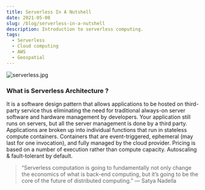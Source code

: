 ```yaml
---
title: Serverless In A Nutshell
date: 2021-05-08
slug: /blog/serverless-in-a-nutshell
description: Introduction to serverless computing.
tags:
  - Serverless
  - Cloud computing
  - AWS
  - Geospatial
---
```


![serverless.jpg](serverless.jpg)

### What is Serverless Architecture ?
It is a software design pattern that allows applications to be hosted on third-party service thus eliminating 
the need for traditional always-on server software and hardware management by developers. Your application still
runs on servers, but all the server management is done by a third party. Applications are broken up into individual 
functions that run in stateless compute containers. Containers that are event-triggered, ephemeral (may last for 
one invocation), and fully managed by the cloud provider. Pricing is based on a number of execution rather than 
compute capacity. Autoscaling & fault-tolerant by default.

> “Serverless computation is going to fundamentally not only change the economics of what is back-end computing,
but it’s going to be the core of the future of distributed computing.” — Satya Nadella